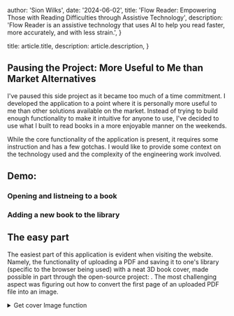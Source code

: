 
  author: 'Sion Wilks',
  date: '2024-06-02',
  title:
    'Flow Reader: Empowering Those with Reading Difficulties through Assistive Technology',
  description:
    'Flow Reader is an assistive technology that uses AI to help you read faster, more accurately, and with less strain.',
}

  title: article.title,
  description: article.description,
}


## Pausing the Project: More Useful to Me than Market Alternatives

I've paused this side project as it became too much of a time commitment. I developed the application to a point where it is personally more useful to me than other solutions available on the market. Instead of trying to build enough functionality to make it intuitive for anyone to use, I've decided to use what I built to read books in a more enjoyable manner on the weekends.

While the core functionality of the application is present, it requires some instruction and has a few gotchas. I would like to provide some context on the technology used and the complexity of the engineering work involved.

## Demo:

### Opening and listneing to a book

<VideoPlayer videoKey="openBookDemo" large />

### Adding a new book to the library

<VideoPlayer videoKey="uploadBookDemo" large />

## The easy part

The easiest part of this application is evident when visiting the website.
Namely, the functionality of uploading a PDF and saving it to one's library (specific to the browser being used) with a neat 3D book cover, made possible in part through the open-source project: <ExternalLink href="https://github.com/scastiel/book-cover-3d" content="3D Book Cover"/> .
The most challenging aspect was figuring out how to convert the first page of an uploaded PDF file into an image.

<details>
  <summary style={{ cursor: 'pointer' }}>Get cover Image function</summary>
```jsx
export async function getCoverImage(page: PDFPageProxy): Promise<string> {
  var scale = 1.5
  var viewport = page.getViewport({ scale: scale })

const canvas = document.createElement("canvas")
const context = canvas.getContext("2d")
if (!context) throw new Error("Error generating canvas context")

canvas.width = viewport.width
canvas.height = viewport.height

const renderContext = {
canvasContext: context,
viewport: viewport,
}

return page
.render(renderContext)
.promise.then(() => {
const dataURL = canvas.toDataURL("image/png")
return dataURL
})
.catch((error) => {
throw error
})
}

```
</details>

## The harder part

Getting the PDF to display in a resizable manner with features relevant to reading was significantly more challenging.
I delved deeply into the <ExternalLink href="https://github.com/wojtekmaj/react-pdf/tree/main/packages/react-pdf" content="react-pdf" /> source code to understand how to use their provided callback functions effectively.
This allowed me to implement features such as saving the cover of a PDF as an image, tracking the most recent page the user has visited,
and providing a user-friendly table of contents popover that appears when hovering over the eyeglass icon, which I designed using Figma.
Additionally, I utilized <ExternalLink href="https://github.com/bvaughn/react-window" content="React Window" /> to render only a limited number of PDF pages at a time, resulting in an almost instantaneous load experience for the user.

## The hardest part is most unoticable

Unfortunately, at this point in time, the application requires Microsoft's Edge browser for the read-aloud feature, which highlights the current word and sentence.
Users must be familiar with Edge's <ExternalLink href="https://www.microsoft.com/en-us/edge/features/read-aloud?form=MA13FJ" content="Read Aloud feature" />.
Additionally, after implementing React Window for faster load times, some of Edge's read-aloud features were disrupted.
Specifically, users must double-tap on a word to activate the highlighting functionality properly.
While using the assistive technology is currently unintuitive, when used correctly, it provides an assistive reading experience that, in my opinion,
surpasses what's available on the market, including Speechify and Natural Reader.

<VideoPlayer videoKey="readerDemo" />

Arguably, the most difficult aspect of this project wasn't the engineering work itself
—though that was both challenging and an excellent learning experience—
but rather figuring out how to highlight text on a PDF as flawlessly as the top software available.
With very little information available online, it took me about a month of trial and error to find the right solution.

This process of experimenting with different approaches demonstrates a high level of perseverance in tackling a technical challenge.
